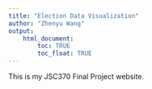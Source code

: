 ```yaml
---
title: "Election Data Visualization"
author: "Zhenyu Wang"
output: 
    html_document:
        toc: TRUE
        toc_float: TRUE
---
```


This is my JSC370 Final Project website.